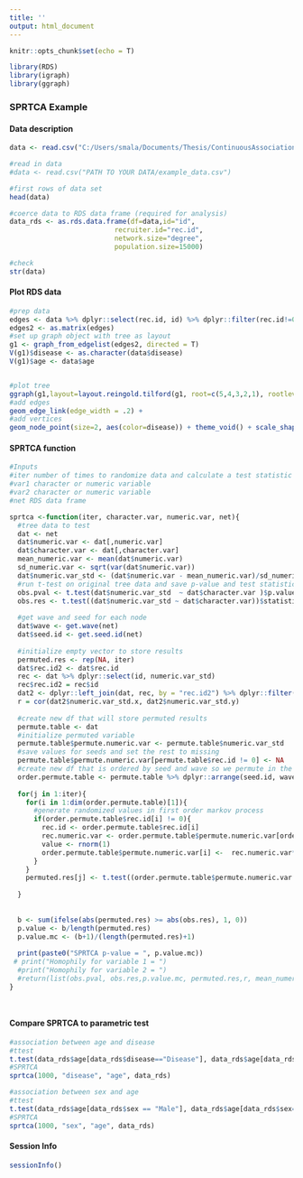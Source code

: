 ```yaml
---
title: ''
output: html_document
---
```


```r
knitr::opts_chunk$set(echo = T)

library(RDS)
library(igraph)
library(ggraph)
```

### SPRTCA Example 

#### Data description
```r
data <- read.csv("C:/Users/smala/Documents/Thesis/ContinuousAssociationRDS/example/example_data.csv")
```

```r
#read in data
#data <- read.csv("PATH TO YOUR DATA/example_data.csv")

#first rows of data set
head(data)

#coerce data to RDS data frame (required for analysis)
data_rds <- as.rds.data.frame(df=data,id="id",
                          recruiter.id="rec.id",
                          network.size="degree",
                          population.size=15000)

#check 
str(data)
```


#### Plot RDS data 
```r
#prep data
edges <- data %>% dplyr::select(rec.id, id) %>% dplyr::filter(rec.id!=0)
edges2 <- as.matrix(edges)
#set up graph object with tree as layout
g1 <- graph_from_edgelist(edges2, directed = T)
V(g1)$disease <- as.character(data$disease)
V(g1)$age <- data$age


#plot tree
ggraph(g1,layout=layout.reingold.tilford(g1, root=c(5,4,3,2,1), rootlevel=c(8,1,15,8,1)) ) + 
#add edges
geom_edge_link(edge_width = .2) +
#add vertices
geom_node_point(size=2, aes(color=disease)) + theme_void() + scale_shape_manual(name = "disease",  values = c(22, 21))+ theme( plot.background = element_rect(fill="white"), legend.position = "top") + scale_color_manual(name="", values=c( "red", "black")) 
```

#### SPRTCA function
```r
#Inputs
#iter number of times to randomize data and calculate a test statistic
#var1 character or numeric variable
#var2 character or numeric variable
#net RDS data frame

sprtca <-function(iter, character.var, numeric.var, net){
  #tree data to test
  dat <- net
  dat$numeric.var <- dat[,numeric.var]
  dat$character.var <- dat[,character.var]
  mean_numeric.var <- mean(dat$numeric.var)
  sd_numeric.var <- sqrt(var(dat$numeric.var))
  dat$numeric.var_std <- (dat$numeric.var - mean_numeric.var)/sd_numeric.var
  #run t-test on original tree data and save p-value and test statistic
  obs.pval <- t.test(dat$numeric.var_std  ~ dat$character.var )$p.value
  obs.res <- t.test((dat$numeric.var_std ~ dat$character.var))$statistic
  
  #get wave and seed for each node
  dat$wave <- get.wave(net)
  dat$seed.id <- get.seed.id(net)
  
  #initialize empty vector to store results
  permuted.res <- rep(NA, iter)
  dat$rec.id2 <- dat$rec.id
  rec <- dat %>% dplyr::select(id, numeric.var_std)
  rec$rec.id2 = rec$id
  dat2 <- dplyr::left_join(dat, rec, by = "rec.id2") %>% dplyr::filter(is.na(numeric.var_std.y)==F)
  r = cor(dat2$numeric.var_std.x, dat2$numeric.var_std.y)
  
  #create new df that will store permuted results
  permute.table <- dat
  #initialize permuted variable
  permute.table$permute.numeric.var <- permute.table$numeric.var_std
  #save values for seeds and set the rest to missing
  permute.table$permute.numeric.var[permute.table$rec.id != 0] <- NA
  #create new df that is ordered by seed and wave so we permute in the correct order
  order.permute.table <- permute.table %>% dplyr::arrange(seed.id, wave)
  
  for(j in 1:iter){
    for(i in 1:dim(order.permute.table)[1]){
      #generate randomized values in first order markov process 
      if(order.permute.table$rec.id[i] != 0){
        rec.id <- order.permute.table$rec.id[i]
        rec.numeric.var <- order.permute.table$permute.numeric.var[order.permute.table$id == rec.id]
        value <- rnorm(1)
        order.permute.table$permute.numeric.var[i] <-  rec.numeric.var*r + value*sqrt(1-r^2)
      }
    }
    permuted.res[j] <- t.test((order.permute.table$permute.numeric.var ~ order.permute.table$character.var))$statistic
    
  }
  
  
  b <- sum(ifelse(abs(permuted.res) >= abs(obs.res), 1, 0))
  p.value <- b/length(permuted.res)
  p.value.mc <- (b+1)/(length(permuted.res)+1)
  
  print(paste0("SPRTCA p-value = ", p.value.mc))
 # print("Homophily for variable 1 = ")
  #print("Homophily for variable 2 = ")
  #return(list(obs.pval, obs.res,p.value.mc, permuted.res,r, mean_numeric.var, sd_numeric.var))
}




```


#### Compare SPRTCA to parametric test
```r

#association between age and disease
#ttest
t.test(data_rds$age[data_rds$disease=="Disease"], data_rds$age[data_rds$disease=="No Disease"], var.equal = T)
#SPRTCA
sprtca(1000, "disease", "age", data_rds)

#association between sex and age
#ttest
t.test(data_rds$age[data_rds$sex == "Male"], data_rds$age[data_rds$sex=="Female"], var.equal = T)
#SPRTCA
sprtca(1000, "sex", "age", data_rds)

```

#### Session Info
```r
sessionInfo()
```
